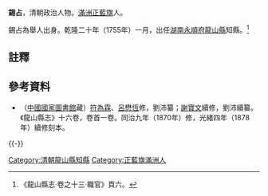 '''錫占'''，清朝政治人物。[[滿洲|滿洲]][[正藍旗|正藍旗]]人。

錫占為舉人出身。乾隆二十年（1755年）一月，出任[[湖南|湖南]][[永順府|永順府]][[龍山縣|龍山縣]]知縣。<ref>《龍山縣志·卷之十三·職官》頁六。</ref>

==註釋==
{{reflist}}

==參考資料==
*（[[中國國家圖書館|中國國家圖書館]]藏）[[符為霖|符為霖]]、[[呂懋恆|呂懋恆]]修，劉沛纂；[[謝寶文|謝寶文]]續修，劉沛續纂。《龍山縣志》十六卷，卷首一卷。同治九年（1870年）修，光緒四年（1878年）續修刻本。

{{-}}
{{start box}}
{{s-off}}
{{succession box|[[張濤_(龍山知縣)|張濤]]|[[汪濤|汪濤]]|[[湖南|湖南]][[永順府|永順府]][[龍山縣|龍山縣]][[知縣|知縣]]（[[龍山縣知縣列表|列表]]）|<small>乾隆二十年（1755年）一月上任</small>}}
{{end box}}

{{DEFAULTSORT:Xi}}
[[Category:清朝龍山縣知縣|Category:清朝龍山縣知縣]]
[[Category:正藍旗滿洲人|Category:正藍旗滿洲人]]